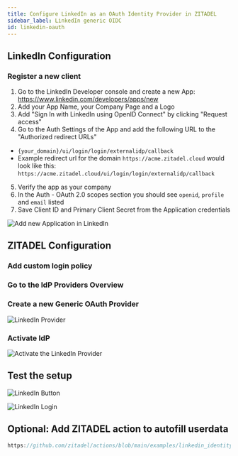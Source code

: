 ```yaml
---
title: Configure LinkedIn as an OAuth Identity Provider in ZITADEL
sidebar_label: LinkedIn generic OIDC
id: linkedin-oauth
---
```



<Intro provider="LinkedIn"/>

## LinkedIn Configuration

### Register a new client

1. Go to the LinkedIn Developer console and create a new App: https://www.linkedin.com/developers/apps/new
2. Add your App Name, your Company Page and a Logo
3. Add "Sign In with LinkedIn using OpenID Connect" by clicking "Request access"
4. Go to the Auth Settings of the App and add the following URL to the "Authorized redirect URLs"
 - `{your_domain}/ui/login/login/externalidp/callback`
 - Example redirect url for the domain `https://acme.zitadel.cloud` would look like this:  `https://acme.zitadel.cloud/ui/login/login/externalidp/callback`
5. Verify the app as your company
6. In the Auth - OAuth 2.0 scopes section you should see `openid`, `profile` and `email` listed
7. Save Client ID and Primary Client Secret from the Application credentials

![Add new Application in LinkedIn](/img/guides/linkedin_add_app.png)

## ZITADEL Configuration

### Add custom login policy

<CustomLoginPolicy/>

### Go to the IdP Providers Overview

<IDPsOverview templates="Generic OAuth"/>

### Create a new Generic OAuth Provider

<GenericOAuth
    name=": e.g. LinkedIn"
    authendpoint="https://www.linkedin.com/oauth/v2/authorization"
    tokenendpoint="https://www.linkedin.com/oauth/v2/accessToken"
    userendpoint="https://api.linkedin.com/v2/userinfo"
    id="sub"
    clientid=": Client id from the application previously created in your LinkedIn account"
    clientsecret=": Client Secret from the application previously created in your LinkedIn account"
/>


<GeneralConfigDescription provider_account="LinkedIn account" />

![LinkedIn Provider](/img/guides/zitadel_linkedin_create_provider.png)

### Activate IdP

<Activate/>

![Activate the LinkedIn Provider](/img/guides/zitadel_activate_linkedin.png)

## Test the setup

<TestSetup loginscreen="your LinkedIn login"/>

![LinkedIn Button](/img/guides/zitadel_login_linkedin.png)

![LinkedIn Login](/img/guides/linkedin_login.png)

## Optional: Add ZITADEL action to autofill userdata

<PrefillAction fields="firstname, lastname, username, email and email verified" provider="LinkedIn"/>

```js reference
https://github.com/zitadel/actions/blob/main/examples/linkedin_identity_provider.js
```
